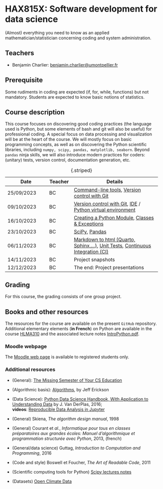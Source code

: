 # HAX815X: Software development for data science

(Almost) everything you need to know as an applied mathematician/statistician concerning coding and system administration.

## Teachers

- Benjamin Charlier: [benjamin.charlier@umontpellier.fr](mailto:benjamin.charlier@umontpellier.fr)


## Prerequisite

Some rudiments in coding are expected (if, for, while, functions) but not mandatory. Students are expected to know basic notions of statistics.

## Course description

This course focuses on discovering good coding practices (the language used is Python, but some elements of bash and git will also be useful) for professional coding.
A special focus on data processing and visualization will be at the heart of the course.
We will mostly focus on basic programming concepts, as well as on discovering the Python scientific libraries, including ```numpy, scipy, pandas, matplotlib, seaborn```.
Beyond `pandas` ninja skills, we will also introduce modern practices for coders: (unitary) tests, version control, documentation generation, etc.

|Date      |Teacher |Details |
|----------|------|---------------------|
|25/09/2023|BC    |[Command-line tools](Courses/Bash/tp.qmd), [Version control with Git](Courses/Git/tp.qmd)|
|09/10/2023|BC    |[Version control with Git](Courses/Git/tp.qmd), [IDE](Courses/IDE/tp.qmd) / [Python virtual environment](Courses/Venv/tp.qmd)|
|16/10/2023|BC    |[Creating a Python Module](Courses/Python-modules/tp.qmd), [Classes & Exceptions](Courses/ClassesExceptions/tp.qmd)|
|23/10/2023|BC    |[SciPy](Courses/ScipyNumpy/tp.qmd), [Pandas](Courses/Pandas/tp.qmd)|
|06/11/2023|BC    |[Markdown to html (Quarto, Sphinx,...)](Courses/Docs/tp.qmd), [Unit Tests](Courses/Test/tp.qmd), [Continuous Integration (CI)](Courses/CI/tp.qmd)|
|14/11/2023|BC    |Project snapshots |
|12/12/2023|BC    |The end: Project presentations |
:  {.striped}


## Grading

For this course, the grading consists of one group project.

## Books and other resources

The resources for the course are available on the present `GitHub` repository. Additional elementary elements (**in French**) on Python are available in the course [HLMA310](http://josephsalmon.eu/HLMA310.html) and the associated lecture notes [IntroPython.pdf](http://josephsalmon.eu/enseignement/Montpellier/HLMA310/IntroPython.pdf).

### Moodle webpage

The [Moodle web page](https://moodle.umontpellier.fr/course/view.php?id=24820) is available to registered students only.

### Additional resources

- (General): [The Missing Semester of Your CS Education](https://missing.csail.mit.edu/)
- (Algorithmic basis): [Algorithms](https://jeffe.cs.illinois.edu/teaching/algorithms/#book), by Jeff Erickson
- (Data Science): [Python Data Science Handbook, With Application to Understanding Data](https://jakevdp.github.io/PythonDataScienceHandbook/) by J. Van DerPlas, 2016;<br>
 **videos**: [Reproducible Data Analysis in Jupyter](http://jakevdp.github.io/blog/2017/03/03/reproducible-data-analysis-in-jupyter/)
- (General) Skiena, *The algorithm design manual*, 1998
- (General) Courant et *al.*, *Informatique pour tous en classes préparatoires aux grandes écoles: Manuel d'algorithmique et programmation structurée avec Python*, 2013, (french)
- (General/data science) Guttag, *Introduction to Computation and Programming*,
2016

- (Code and style) Boswell et Foucher, *The Art of Readable Code*, 2011
- (Scientific computing tools for Python) [Scipy lectures notes](http://www.scipy-lectures.org/)
- (Datasets) [Open Climate Data](http://openclimatedata.net/)
